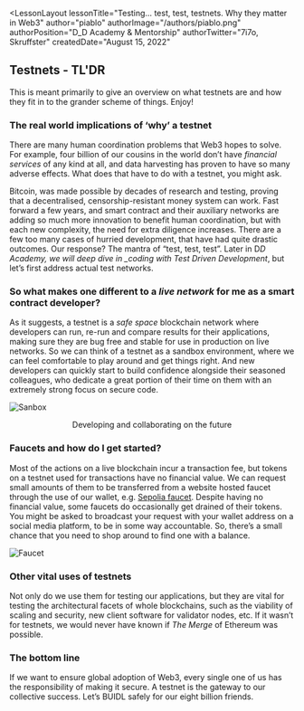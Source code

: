 
<LessonLayout
   lessonTitle="Testing… test, test, testnets. Why they matter in Web3" 
   author="piablo"
   authorImage="/authors/piablo.png"
   authorPosition="D_D Academy & Mentorship"
   authorTwitter="7i7o, Skruffster"
   createdDate="August 15, 2022"
>

## Testnets - TL'DR

This is meant primarily to give an overview on what testnets are and how they fit
in to the grander scheme of things. Enjoy!

### The real world implications of ‘why’ a testnet

There are many human coordination problems that Web3 hopes to solve. For
example, four billion of our cousins in the world don’t have _financial
services_ of any kind at all, and data harvesting has proven to have so many
adverse effects. What does that have to do with a testnet, you might ask.

Bitcoin, was made possible by decades of research and testing, proving that a
decentralised, censorship-resistant money system can work. Fast forward a few
years, and smart contract and their auxiliary networks are adding so much more
innovation to benefit human coordination, but with each new complexity, the need
for extra diligence increases. There are a few too many cases of hurried
development, that have had quite drastic outcomes. Our response? The mantra of
“test, test, test”. Later in D*D Academy, we will deep dive in \_coding with
Test Driven Development*, but let’s first address actual test networks.

### So what makes one different to a _live network_ for me as a smart contract developer?

As it suggests, a testnet is a _safe space_ blockchain network where developers
can run, re-run and compare results for their applications, making sure they are
bug free and stable for use in production on live networks. So we can think of a
testnet as a sandbox environment, where we can feel comfortable to play around
and get things right. And new developers can quickly start to build confidence
alongside their seasoned colleagues, who dedicate a great portion of their time
on them with an extremely strong focus on secure code.

![Sanbox](/assets/lessons/testnets/sandbox.png)

<center>Developing and collaborating on the future</center>

### Faucets and how do I get started?

Most of the actions on a live blockchain incur a transaction fee, but tokens on
a testnet used for transactions have no financial value. We can request small
amounts of them to be transferred from a website hosted faucet through the use
of our wallet, e.g. [Sepolia faucet](https://testnet-faucet.com/sepolia/). Despite having no
financial value, some faucets do occasionally get drained of their tokens. You might be asked to
broadcast your request with your wallet address on a social media platform, to
be in some way accountable. So, there’s a small chance that you need to shop
around to find one with a balance.

![Faucet](/assets/lessons/testnets/faucet.png)

### Other vital uses of testnets

Not only do we use them for testing our applications, but they are vital for
testing the architectural facets of whole blockchains, such as the viability of
scaling and security, new client software for validator nodes, etc. If it wasn’t
for testnets, we would never have known if _The Merge_ of Ethereum was possible.

### The bottom line

If we want to ensure global adoption of Web3, every single one of us has the
responsibility of making it secure. A testnet is the gateway to our collective
success. Let’s BUIDL safely for our eight billion friends.

</LessonLayout>
